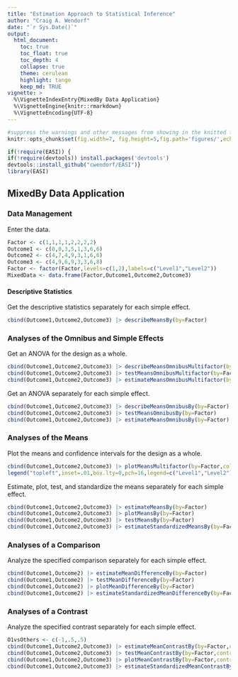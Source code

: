 ```yaml
---
title: "Estimation Approach to Statistical Inference"
author: "Craig A. Wendorf"
date: "`r Sys.Date()`"
output:
  html_document:
    toc: true
    toc_float: true
    toc_depth: 4
    collapse: true
    theme: cerulean
    highlight: tango
    keep_md: TRUE
vignette: >
  %\VignetteIndexEntry{MixedBy Data Application}
  %\VignetteEngine{knitr::rmarkdown}
  %\VignetteEncoding{UTF-8}
---
```


```r
#suppress the warnings and other messages from showing in the knitted file.
knitr::opts_chunk$set(fig.width=7, fig.height=5,fig.path='figures/',echo=TRUE,warning=FALSE,message=FALSE)
```

```r
if(!require(EASI)) {
if(!require(devtools)) install.packages('devtools')
devtools::install_github("cwendorf/EASI")}
library(EASI)
```

## MixedBy Data Application

### Data Management

Enter the data.
```r
Factor <- c(1,1,1,1,2,2,2,2)
Outcome1 <- c(0,0,3,5,1,3,6,6)
Outcome2 <- c(4,7,4,9,3,1,6,6)
Outcome3 <- c(4,9,6,9,3,3,6,8)
Factor <- factor(Factor,levels=c(1,2),labels=c("Level1","Level2"))
MixedData <- data.frame(Factor,Outcome1,Outcome2,Outcome3)
```

#### Descriptive Statistics

Get the descriptive statistics separately for each simple effect.
```r
cbind(Outcome1,Outcome2,Outcome3) |> describeMeansBy(by=Factor)
```

### Analyses of the Omnibus and Simple Effects

Get an ANOVA for the design as a whole.
```r
cbind(Outcome1,Outcome2,Outcome3) |> describeMeansOmnibusMultifactor(by=Factor)
cbind(Outcome1,Outcome2,Outcome3) |> testMeansOmnibusMultifactor(by=Factor)
cbind(Outcome1,Outcome2,Outcome3) |> estimateMeansOmnibusMultifactor(by=Factor)
```

Get an ANOVA separately for each simple effect.
```r
cbind(Outcome1,Outcome2,Outcome3) |> describeMeansOmnibusBy(by=Factor)
cbind(Outcome1,Outcome2,Outcome3) |> testMeansOmnibusBy(by=Factor)
cbind(Outcome1,Outcome2,Outcome3) |> estimateMeansOmnibusBy(by=Factor)
```

### Analyses of the Means

Plot the means and confidence intervals for the design as a whole.
```r
cbind(Outcome1,Outcome2,Outcome3) |> plotMeansMultifactor(by=Factor,col=c("black","gray60"))
legend("topleft",inset=.01,box.lty=0,pch=16,legend=c("Level1","Level2"),col=c("black","gray60"))
```

Estimate, plot, test, and standardize the means separately for each simple effect.
```r
cbind(Outcome1,Outcome2,Outcome3) |> estimateMeansBy(by=Factor)
cbind(Outcome1,Outcome2,Outcome3) |> plotMeansBy(by=Factor)
cbind(Outcome1,Outcome2,Outcome3) |> testMeansBy(by=Factor)
cbind(Outcome1,Outcome2,Outcome3) |> estimateStandardizedMeansBy(by=Factor)
```

### Analyses of a Comparison

Analyze the specified comparison separately for each simple effect.
```r
cbind(Outcome1,Outcome2) |> estimateMeanDifferenceBy(by=Factor)
cbind(Outcome1,Outcome2) |> testMeanDifferenceBy(by=Factor)
cbind(Outcome1,Outcome2) |> plotMeanDifferenceBy(by=Factor)
cbind(Outcome1,Outcome2) |> estimateStandardizedMeanDifferenceBy(by=Factor)
```

### Analyses of a Contrast

Analyze the specified contrast separately for each simple effect.
```r
O1vsOthers <- c(-1,.5,.5)
cbind(Outcome1,Outcome2,Outcome3) |> estimateMeanContrastBy(by=Factor,contrast=O1vsOthers)
cbind(Outcome1,Outcome2,Outcome3) |> testMeanContrastBy(by=Factor,contrast=O1vsOthers)
cbind(Outcome1,Outcome2,Outcome3) |> plotMeanContrastBy(by=Factor,contrast=O1vsOthers)
cbind(Outcome1,Outcome2,Outcome3) |> estimateStandardizedMeanContrastBy(by=Factor,contrast=O1vsOthers)
```
